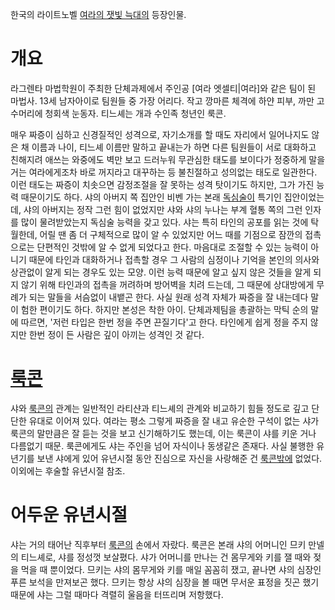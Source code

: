 한국의 라이트노벨 [[여라의 잿빛 늑대]]의 등장인물.

= 개요 =
라그렌타 마법학원이 주최한 단체과제에서 주인공 [여라 엣셀티|여라]와 같은 팀이 된 마법사. 13세 남자아이로 팀원들 중 가장 어리다. 작고 깡마른 체격에 하얀 피부, 까만 고수머리에 청회색 눈동자. 티느셰는 개과 수인족 청년인 룩콘. 

매우 짜증이 심하고 신경질적인 성격으로, 자기소개를 할 때도 자리에서 일어나지도 않은 채 이름과 나이, 티느셰 이름만 말하고 끝내는가 하면 다른 팀원들이 서로 대화하고 친해지려 애쓰는 와중에도 벽만 보고 드러누워 무관심한 태도를 보이다가 정중하게 말을 거는 여라에게조차 바로 꺼지라고 대꾸하는 등 불친절하고 성의없는 태도로 일관한다. 이런 태도는 짜증이 치솟으면 감정조절을 잘 못하는 성격 탓이기도 하지만, 그가 가진 능력 때문이기도 하다. 샤의 아버지 쪽 집안인 비벤 가는 본래 [[독심술]]이 특기인 집안이었는데, 샤의 아버지는 정작 그런 힘이 없었지만 샤와 샤의 누나는 부계 혈통 쪽의 그런 인자를 많이 물려받았는지 독심술 능력을 갖고 있다. 샤는 특히 타인의 공포를 읽는 것에 탁월한데, 어릴 땐 좀 더 구체적으로 많이 알 수 있었지만 어느 때를 기점으로 잠깐의 접촉으로는 단편적인 것밖에 알 수 없게 되었다고 한다. 마음대로 조절할 수 있는 능력이 아니기 때문에 타인과 대화하거나 접촉할 경우 그 사람의 심정이나 기억을 본인의 의사와 상관없이 알게 되는 경우도 있는 모양.
이런 능력 때문에 알고 싶지 않은 것들을 알게 되지 않기 위해 타인과의 접촉을 꺼려하며 방어벽을 치려 드는데, 그 때문에 상대방에게 무례가 되는 말들을 서슴없이 내뱉곤 한다. 사실 원래 성격 자체가 짜증을 잘 내는데다 말이 험한 편이기도 하다. 하지만 본성은 착한 아이. 단체과제팀을 총괄하는 막틱 순의 말에 따르면, '저런 타입은 한번 정을 주면 끈질기다'고 한다. 타인에게 쉽게 정을 주지 않지만 한번 정이 든 사람은 깊이 아끼는 성격인 것 같다.
= [[룩콘]] =

샤와 [[룩콘]]의 관계는 일반적인 라티샨과 티느셰의 관계와 비교하기 힘들 정도로 깊고 단단한 유대로 이어져 있다. 여라는 평소 그렇게 짜증을 잘 내고 유순한 구석이 없는 샤가 룩콘의 말만큼은 잘 듣는 것을 보고 신기해하기도 했는데, 이는 룩콘이 샤를 키운 거나 다름없기 때문. 룩콘에게도 샤는 주인을 넘어 자식이나 동생같은 존재다. 사실 불행한 유년기를 보낸 샤에게 있어 유년시절 동안 진심으로 자신을 사랑해준 건 [[룩콘]]밖에 없었다. 이외에는 후술할 유년시절 참조.

= 어두운 유년시절 =
샤는 거의 태어난 직후부터 [[룩콘]]의 손에서 자랐다. 룩콘은 본래 샤의 어머니인 므키 만넬의 티느셰로, 샤를 정성껏 보살폈다. 샤가 어머니를 만나는 건 몸무게와 키를 잴 때와 젖을 먹을 때 뿐이었다. 므키는 샤의 몸무게와 키를 매일 꼼꼼히 쟀고, 끝나면 샤의 심장인 푸른 보석을 만져보곤 했다. 므키는 항상 샤의 심장을 볼 때면 무서운 표정을 짓곤 했기 때문에 샤는 그럴 때마다 격렬히 울음을 터뜨리며 저항했다.
